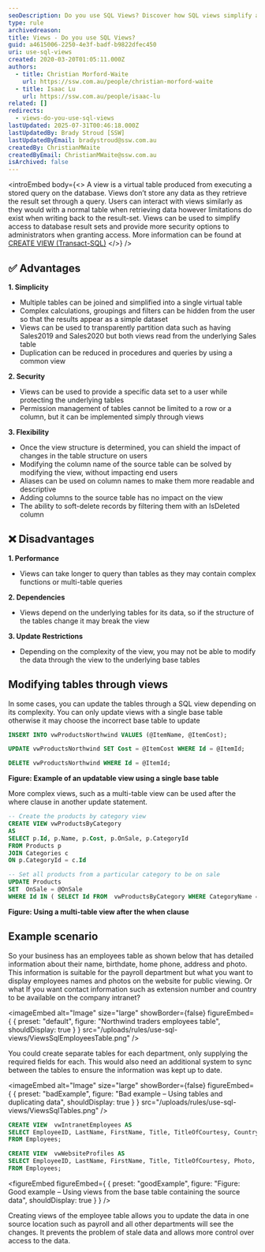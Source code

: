 ```yaml
---
seoDescription: Do you use SQL Views? Discover how SQL views simplify access to database result sets, provide more security options, and reduce data duplication. Learn how to create and modify views for improved database management.
type: rule
archivedreason:
title: Views - Do you use SQL Views?
guid: a4615006-2250-4e3f-badf-b9822dfec450
uri: use-sql-views
created: 2020-03-20T01:05:11.000Z
authors:
  - title: Christian Morford-Waite
    url: https://ssw.com.au/people/christian-morford-waite
  - title: Isaac Lu
    url: https://ssw.com.au/people/isaac-lu
related: []
redirects:
  - views-do-you-use-sql-views
lastUpdated: 2025-07-31T00:46:18.000Z
lastUpdatedBy: Brady Stroud [SSW]
lastUpdatedByEmail: bradystroud@ssw.com.au
createdBy: ChristianMWaite
createdByEmail: ChristianMWaite@ssw.com.au
isArchived: false
---
```


<introEmbed
  body={<>
A view is a virtual table produced from executing a stored query on the database. Views don’t store any data as they retrieve the result set through a query. Users can interact with views similarly as they would with a normal table when retrieving data however limitations do exist when writing back to the result-set. Views can be used to simplify access to database result sets and provide more security options to administrators when granting access. More information can be found at [CREATE VIEW (Transact-SQL)](https://docs.microsoft.com/en-us/sql/t-sql/statements/create-view-transact-sql?view=sql-server-ver15&WT.mc_id=DP-MVP-33518)
  </>}
/>
## ✅ Advantages

**1. Simplicity**

* Multiple tables can be joined and simplified into a single virtual table
* Complex calculations, groupings and filters can be hidden from the user so that the results appear as a simple dataset
* Views can be used to transparently partition data such as having Sales2019 and Sales2020 but both views read from the underlying Sales table
* Duplication can be reduced in procedures and queries by using a common view

**2. Security**

* Views can be used to provide a specific data set to a user while protecting the underlying tables
* Permission management of tables cannot be limited to a row or a column, but it can be implemented simply through views

**3. Flexibility**

* Once the view structure is determined, you can shield the impact of changes in the table structure on users
* Modifying the column name of the source table can be solved by modifying the view, without impacting end users
* Aliases can be used on column names to make them more readable and descriptive
* Adding columns to the source table has no impact on the view
* The ability to soft-delete records by filtering them with an IsDeleted column

## ❌ Disadvantages

**1. Performance**

* Views can take longer to query than tables as they may contain complex functions or multi-table queries

**2. Dependencies**

* Views depend on the underlying tables for its data, so if the structure of the tables change it may break the view

**3. Update Restrictions**

* Depending on the complexity of the view, you may not be able to modify the data through the view to the underlying base tables

## Modifying tables through views

In some cases, you can update the tables through a SQL view depending on its complexity. You can only update views with a single base table otherwise it may choose the incorrect base table to update

```sql
INSERT INTO vwProductsNorthwind VALUES (@ItemName, @ItemCost);

UPDATE vwProductsNorthwind SET Cost = @ItemCost WHERE Id = @ItemId;

DELETE vwProductsNorthwind WHERE Id = @ItemId;
```

**Figure: Example of an updatable view using a single base table**

More complex views, such as a multi-table view can be used after the where clause in another update statement.

```sql
-- Create the products by category view
CREATE VIEW vwProductsByCategory
AS
SELECT p.Id, p.Name, p.Cost, p.OnSale, p.CategoryId
FROM Products p
JOIN Categories c
ON p.CategoryId = c.Id

-- Set all products from a particular category to be on sale
UPDATE Products
SET  OnSale = @OnSale
WHERE Id IN ( SELECT Id FROM  vwProductsByCategory WHERE CategoryName = @CategoryName )
```

**Figure: Using a multi-table view after the when clause**

## Example scenario

So your business has an employees table as shown below that has detailed information about their name, birthdate, home phone, address and photo. This information is suitable for the payroll department but what you want to display employees names and photos on the website for public viewing. Or what If you want contact information such as extension number and country to be available on the company intranet?


<imageEmbed
  alt="Image"
  size="large"
  showBorder={false}
  figureEmbed={ {
    preset: "default",
    figure: "Northwind traders employees table",
    shouldDisplay: true
  } }
  src="/uploads/rules/use-sql-views/ViewsSqlEmployeesTable.png"
/>


You could create separate tables for each department, only supplying the required fields for each.
This would also need an additional system to sync between the tables to ensure the information was kept up to date.

<imageEmbed
  alt="Image"
  size="large"
  showBorder={false}
  figureEmbed={ {
    preset: "badExample",
    figure: "Bad example – Using tables and duplicating data",
    shouldDisplay: true
  } }
  src="/uploads/rules/use-sql-views/ViewsSqlTables.png"
/>


```sql
CREATE VIEW  vwIntranetEmployees AS
SELECT EmployeeID, LastName, FirstName, Title, TitleOfCourtesy, Country, Extension, Photo, PhotoPath
FROM Employees;

CREATE VIEW  vwWebsiteProfiles AS
SELECT EmployeeID, LastName, FirstName, Title, TitleOfCourtesy, Photo, PhotoPath
FROM Employees;
```
<figureEmbed figureEmbed={ {
  preset: "goodExample",
  figure: "Figure: Good example – Using views from the base table containing the source data",
  shouldDisplay: true
} } />


Creating views of the employee table allows you to update the data in one source location such as payroll and all other departments will see the changes. It prevents the problem of stale data and allows more control over access to the data.
